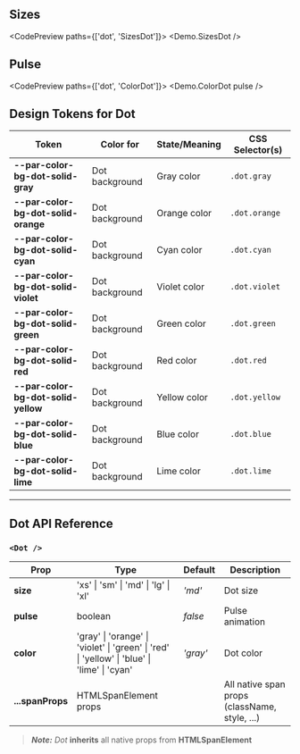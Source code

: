 
<TableOfContents />

## Sizes

<CodePreview paths={['dot', 'SizesDot']}>
  <Demo.SizesDot />
</CodePreview>

## Pulse

<CodePreview paths={['dot', 'ColorDot']}>
  <Demo.ColorDot pulse />
</CodePreview>

## Design Tokens for Dot

| **Token**                           | **Color for**  | **State/Meaning** | **CSS Selector(s)** |
| ----------------------------------- | -------------- | ----------------- | ------------------- |
| **--par-color-bg-dot-solid-gray**   | Dot background | Gray color        | `.dot.gray`         |
| **--par-color-bg-dot-solid-orange** | Dot background | Orange color      | `.dot.orange`       |
| **--par-color-bg-dot-solid-cyan**   | Dot background | Cyan color        | `.dot.cyan`         |
| **--par-color-bg-dot-solid-violet** | Dot background | Violet color      | `.dot.violet`       |
| **--par-color-bg-dot-solid-green**  | Dot background | Green color       | `.dot.green`        |
| **--par-color-bg-dot-solid-red**    | Dot background | Red color         | `.dot.red`          |
| **--par-color-bg-dot-solid-yellow** | Dot background | Yellow color      | `.dot.yellow`       |
| **--par-color-bg-dot-solid-blue**   | Dot background | Blue color        | `.dot.blue`         |
| **--par-color-bg-dot-solid-lime**   | Dot background | Lime color        | `.dot.lime`         |

---

## Dot API Reference

### `<Dot />`

| **Prop**         | **Type**                                                                                     | **Default** | **Description**                               |
| ---------------- | -------------------------------------------------------------------------------------------- | ----------- | --------------------------------------------- |
| **size**         | 'xs' \| 'sm' \| 'md' \| 'lg' \| 'xl'                                                         | _'md'_      | Dot size                                      |
| **pulse**        | boolean                                                                                      | _false_     | Pulse animation                               |
| **color**        | 'gray' \| 'orange' \| 'violet' \| 'green' \| 'red' \| 'yellow' \| 'blue' \| 'lime' \| 'cyan' | _'gray'_    | Dot color                                     |
| **...spanProps** | HTMLSpanElement props                                                                        |             | All native span props (className, style, ...) |

> **_Note:_** _Dot_ **inherits** all native props from **HTMLSpanElement**
